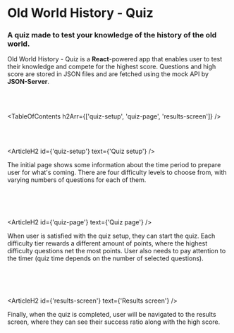

# Old World History - Quiz

### A quiz made to test your knowledge of the history of the old world.

<HeroImage image={QuizImg} title="Old World History - Quiz" />

Old World History - Quiz is a **React**-powered app that enables user to test their knowledge and compete for the highest score. Questions and high score are stored in JSON files and are fetched using the mock API by **JSON-Server**.

<br />
<br />

<TableOfContents h2Arr={['quiz-setup', 'quiz-page', 'results-screen']} />

<br />
<br />

<ArticleH2 id={'quiz-setup'} text={'Quiz setup'} />

The initial page shows some information about the time period to prepare user for what's coming. There are four difficulty levels to choose from, with varying numbers of questions for each of them.

<br />

<ArticleImage image={QuizImg1} alt="Quiz setup" isResponsive={false} />

<br />
<br />

<ArticleH2 id={'quiz-page'} text={'Quiz page'} />

When user is satisfied with the quiz setup, they can start the quiz. Each difficulty tier rewards a different amount of points, where the highest difficulty questions net the most points. User also needs to pay attention to the timer (quiz time depends on the number of selected questions).

<br />

<ArticleImage image={QuizImg2} alt="Quiz page" isResponsive={false} />

<br />
<br />

<ArticleH2 id={'results-screen'} text={'Results screen'} />

Finally, when the quiz is completed, user will be navigated to the results screen, where they can see their success ratio along with the high score.

<br />

<ArticleImage image={QuizImg3} alt="Results screen" isResponsive={false} />

<br />
